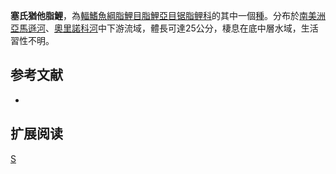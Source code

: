 {{Speciesbox 
| genus = Utiaritichthys
| species = sennaebragai
| status = NE
| status_system = IUCN3.1
| authority =  [[Miranda_Ribeiro|Miranda Ribeiro]], 1937
| synonyms = *''Utiarichthys sennaebragai''<br /><small>Miranda Ribeiro, 1937</small>
}}
'''塞氏猶他脂鯉'''，為[[輻鰭魚綱|輻鰭魚綱]][[脂鯉目|脂鯉目]][[脂鯉亞目|脂鯉亞目]][[锯脂鲤科|锯脂鲤科]]的其中一個[[種|種]]。分布於[[南美洲|南美洲]][[亞馬遜河|亞馬遜河]]、[[奧里諾科河|奧里諾科河]]中下游流域，體長可達25公分，棲息在底中層水域，生活習性不明。

==参考文献==
{{refbegin}}
*{{FishBase_species|genus=Utiaritichthys|species=sennaebragai|year=2014|month=1}}
{{refend}}

== 扩展阅读 ==
{{refbegin}}
{{wikispecies-inline|Utiaritichthys sennaebragai|塞氏猶他脂鯉}}
{{refend}}

{{Taxonbar|from=Q6413378}}

[[Category:猶他脂鯉屬|S]]


{{魚類小作品}}